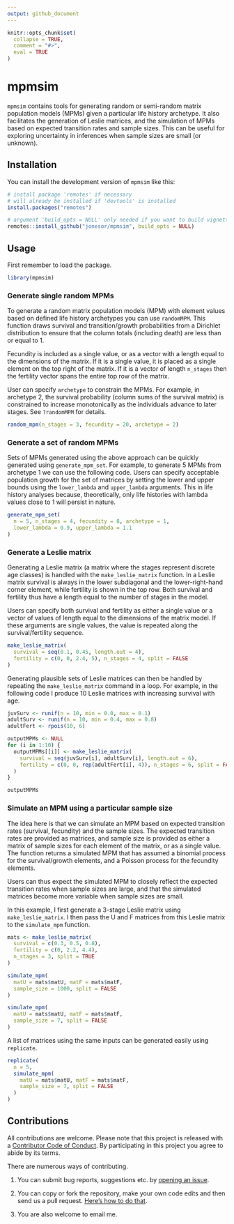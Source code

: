 ```yaml
---
output: github_document
---
```


<!-- README.md is generated from README.Rmd. Please edit that file -->

```r
knitr::opts_chunk$set(
  collapse = TRUE,
  comment = "#>",
  eval = TRUE
)
```

# mpmsim

<!-- badges: start -->
<!-- badges: end -->

`mpmsim` contains tools for generating random or semi-random matrix population models (MPMs) given a particular life history archetype. It also facilitates the generation of Leslie matrices, and the simulation of MPMs based on expected transition rates and sample sizes. This can be useful for exploring uncertainty in inferences when sample sizes are small (or unknown). 

## Installation

You can install the development version of `mpmsim` like this:

```r
# install package 'remotes' if necessary
# will already be installed if 'devtools' is installed
install.packages("remotes")

# argument 'build_opts = NULL' only needed if you want to build vignettes
remotes::install_github("jonesor/mpmsim", build_opts = NULL)
```

## Usage

First remember to load the package.

```r
library(mpmsim)
```

### Generate single random MPMs

To generate a random matrix population models (MPM) with element values based on defined life history archetypes you can use `randomMPM`. This function draws survival and transition/growth probabilities from a Dirichlet distribution to ensure that the column totals (including death) are less than or equal to 1.

Fecundity is included as a single value, or as a vector with a length equal to the dimensions of the matrix. If it is a single value, it is placed as a single element on the top right of the matrix. If it is a vector of length `n_stages` then the fertility vector spans the entire top row of the matrix.

User can specify `archetype` to constrain the MPMs. For example, in archetype 2, the survival probability (column sums of the survival matrix) is constrained to increase monotonically as the individuals advance to later stages. See `?randomMPM` for details.

```r
random_mpm(n_stages = 3, fecundity = 20, archetype = 2)
```

### Generate a set of random MPMs

Sets of MPMs generated using the above approach can be quickly generated using `generate_mpm_set`. For example, to generate 5 MPMs from archetype 1 we can use the following code. Users can specify acceptable population growth for the set of matrices by setting the lower and upper bounds using the `lower_lambda` and `upper_lambda` arguments. This in life history analyses because, theoretically, only life histories with lambda values close to 1 will persist in nature. 

```r
generate_mpm_set(
  n = 5, n_stages = 4, fecundity = 8, archetype = 1,
  lower_lambda = 0.9, upper_lambda = 1.1
)
```
### Generate a Leslie matrix

Generating a Leslie matrix (a matrix where the stages represent discrete age classes) is handled with the `make_leslie_matrix` function. In a Leslie matrix survival is always in the lower subdiagonal and the lower-right-hand corner element, while fertility is shown in the top row. Both survival and fertility thus have a length equal to the number of stages in the model.

Users can specify both survival and fertility as either a single value or a vector of values of length equal to the dimensions of the matrix model. If these arguments are single values, the value is repeated along the survival/fertility sequence. 

```r
make_leslie_matrix(
  survival = seq(0.1, 0.45, length.out = 4),
  fertility = c(0, 0, 2.4, 5), n_stages = 4, split = FALSE
)
```

Generating plausible sets of Leslie matrices can then be handled by repeating the `make_leslie_matrix` command in a loop.
For example, in the following code I produce 10 Leslie matrices with increasing survival with age.

```r
juvSurv <- runif(n = 10, min = 0.0, max = 0.1)
adultSurv <- runif(n = 10, min = 0.4, max = 0.8)
adultFert <- rpois(10, 6)

outputMPMs <- NULL
for (i in 1:10) {
  outputMPMs[[i]] <- make_leslie_matrix(
    survival = seq(juvSurv[i], adultSurv[i], length.out = 6),
    fertility = c(0, 0, rep(adultFert[i], 4)), n_stages = 6, split = FALSE
  )
}

outputMPMs
```

### Simulate an MPM using a particular sample size

The idea here is that we can simulate an MPM based on expected transition rates (survival, fecundity) and the sample sizes. The expected transition rates are provided as matrices, and sample size is provided as either a matrix of sample sizes for each element of the matrix, or as a single value. The function returns a simulated MPM that has assumed a binomial process for the survival/growth elements, and a Poisson process for the fecundity elements.

Users can thus expect the simulated MPM to closely reflect the expected transition rates when sample sizes are large, and that the simulated matrices become more variable when sample sizes are small.

In this example, I first generate a 3-stage Leslie matrix using `make_leslie_matrix`. I then pass the U and F matrices from this Leslie matrix to the `simulate_mpm` function.

```r
mats <- make_leslie_matrix(
  survival = c(0.3, 0.5, 0.8),
  fertility = c(0, 2.2, 4.4),
  n_stages = 3, split = TRUE
)

simulate_mpm(
  matU = mats$matU, matF = mats$matF,
  sample_size = 1000, split = FALSE
)

simulate_mpm(
  matU = mats$matU, matF = mats$matF,
  sample_size = 7, split = FALSE
)
```

A list of matrices using the same inputs can be generated easily using `replicate`. 


```r
replicate(
  n = 5,
  simulate_mpm(
    matU = mats$matU, matF = mats$matF,
    sample_size = 7, split = FALSE
  )
)
```


## Contributions

All contributions are welcome. Please note that this project is released
with a [Contributor Code of
Conduct](https://contributor-covenant.org/version/2/0/CODE_OF_CONDUCT.html).
By participating in this project you agree to abide by its terms.

There are numerous ways of contributing.

1.  You can submit bug reports, suggestions etc. by [opening an
    issue](https://github.com/jonesor/mpmsim/issues).

2.  You can copy or fork the repository, make your own code edits and
    then send us a pull request. [Here’s how to do
    that](https://jarv.is/notes/how-to-pull-request-fork-github/).

3.  You are also welcome to email me.
